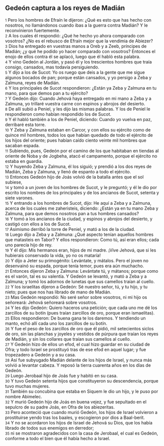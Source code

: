 == Gedeón captura a los reyes de Madián ==

{{anchor|1}} <small>1</small> Pero los hombres de Efraín le dijeron: ¿Qué es esto que has hecho con nosotros, no llamándonos cuando ibas a la guerra contra Madián? Y le reconvinieron fuertemente.<br>
{{anchor|2}} <small>2</small> A los cuales él respondió: ¿Qué he hecho yo ahora comparado con vosotros? ¿No es el rebusco de Efraín mejor que la vendimia de Abiezer?<br>
{{anchor|3}} <small>3</small> Dios ha entregado en vuestras manos a Oreb y a Zeeb, príncipes de Madián; ¿y qué he podido yo hacer comparado con vosotros? Entonces el enojo de ellos contra él se aplacó, luego que él habló esta palabra.<br>
{{anchor|4}} <small>4</small> Y vino Gedeón al Jordán, y pasó él y los trescientos hombres que traía consigo, cansados, mas todavía persiguiendo.<br>
{{anchor|5}} <small>5</small> Y dijo a los de Sucot: Yo os ruego que deis a la gente que me sigue algunos bocados de pan; porque están cansados, y yo persigo a Zeba y Zalmuna, reyes de Madián.<br>
{{anchor|6}} <small>6</small> Y los principales de Sucot respondieron: ¿Están ya Zeba y Zalmuna en tu mano, para que demos pan a tu ejército?<br>
{{anchor|7}} <small>7</small> Y Gedeón dijo: Cuando Jehová haya entregado en mi mano a Zeba y a Zalmuna, yo trillaré vuestra carne con espinos y abrojos del desierto.<br>
{{anchor|8}} <small>8</small> De allí subió a Peniel, y les dijo las mismas palabras. Y los de Peniel le respondieron como habían respondido los de Sucot.<br>
{{anchor|9}} <small>9</small> Y él habló también a los de Peniel, diciendo: Cuando yo vuelva en paz, derribaré esta torre.<br>
{{anchor|10}} <small>10</small> Y Zeba y Zalmuna estaban en Carcor, y con ellos su ejército como de quince mil hombres, todos los que habían quedado de todo el ejército de los hijos del oriente; pues habían caído ciento veinte mil hombres que sacaban espada.<br>
{{anchor|11}} <small>11</small> Subiendo, pues, Gedeón por el camino de los que habitaban en tiendas al oriente de Noba y de Jogbeha, atacó el campamento, porque el ejército no estaba en guardia.<br>
{{anchor|12}} <small>12</small> Y huyendo Zeba y Zalmuna, él los siguió; y prendió a los dos reyes de Madián, Zeba y Zalmuna, y llenó de espanto a todo el ejército.<br>
{{anchor|13}} <small>13</small> Entonces Gedeón hijo de Joás volvió de la batalla antes que el sol subiese,<br>
{{anchor|14}} <small>14</small> y tomó a un joven de los hombres de Sucot, y le preguntó; y él le dio por escrito los nombres de los principales y de los ancianos de Sucot, setenta y siete varones.<br>
{{anchor|15}} <small>15</small> Y entrando a los hombres de Sucot, dijo: He aquí a Zeba y a Zalmuna, acerca de los cuales me zaheristeis, diciendo: ¿Están ya en tu mano Zeba y Zalmuna, para que demos nosotros pan a tus hombres cansados?<br>
{{anchor|16}} <small>16</small> Y tomó a los ancianos de la ciudad, y espinos y abrojos del desierto, y castigó con ellos a los de Sucot.<br>
{{anchor|17}} <small>17</small> Asimismo derribó la torre de Peniel, y mató a los de la ciudad.<br>
{{anchor|18}} <small>18</small> Luego dijo a Zeba y a Zalmuna: ¿Qué aspecto tenían aquellos hombres que matasteis en Tabor? Y ellos respondieron: Como tú, así eran ellos; cada uno parecía hijo de rey.<br>
{{anchor|19}} <small>19</small> Y él dijo: Mis hermanos eran, hijos de mi madre. ¡Vive Jehová, que si les hubierais conservado la vida, yo no os mataría!<br>
{{anchor|20}} <small>20</small> Y dijo a Jeter su primogénito: Levántate, y mátalos. Pero el joven no desenvainó su espada, porque tenía temor, pues era aún muchacho.<br>
{{anchor|21}} <small>21</small> Entonces dijeron Zeba y Zalmuna: Levántate tú, y mátanos; porque como es el varón, tal es su valentía. Y Gedeón se levantó, y mató a Zeba y a Zalmuna; y tomó los adornos de lunetas que sus camellos traían al cuello.<br>
{{anchor|22}} <small>22</small> Y los israelitas dijeron a Gedeón: Sé nuestro señor, tú, y tu hijo, y tu nieto; pues que nos has librado de mano de Madián.<br>
{{anchor|23}} <small>23</small> Mas Gedeón respondió: No seré señor sobre vosotros, ni mi hijo os señoreará: Jehová señoreará sobre vosotros.<br>
{{anchor|24}} <small>24</small> Y les dijo Gedeón: Quiero haceros una petición; que cada uno me dé los zarcillos de su botín (pues traían zarcillos de oro, porque eran ismaelitas).<br>
{{anchor|25}} <small>25</small> Ellos respondieron: De buena gana te los daremos. Y tendiendo un manto, echó allí cada uno los zarcillos de su botín.<br>
{{anchor|26}} <small>26</small> Y fue el peso de los zarcillos de oro que él pidió, mil setecientos siclos de oro,  sin las planchas y joyeles y vestidos de púrpura que traían los reyes de Madián, y sin los collares que traían sus camellos al cuello.<br>
{{anchor|27}} <small>27</small> Y Gedeón hizo de ellos un efod, el cual hizo guardar en su ciudad de Ofra; y todo Israel se prostituyó tras de ese efod en aquel lugar; y fue tropezadero a Gedeón y a su casa.<br>
{{anchor|28}} <small>28</small> Así fue subyugado Madián delante de los hijos de Israel, y nunca más volvió a levantar cabeza. Y reposó la tierra cuarenta años en los días de Gedeón.<br>
{{anchor|29}} <small>29</small> Luego Jerobaal hijo de Joás fue y habitó en su casa.<br>
{{anchor|30}} <small>30</small> Y tuvo Gedeón setenta hijos que constituyeron su descendencia, porque tuvo muchas mujeres.<br>
{{anchor|31}} <small>31</small> También su concubina que estaba en Siquem le dio un hijo, y le puso por nombre Abimelec.<br>
{{anchor|32}} <small>32</small> Y murió Gedeón hijo de Joás en buena vejez, y fue sepultado en el sepulcro de su padre Joás, en Ofra de los abiezeritas.<br>
{{anchor|33}} <small>33</small> Pero aconteció que cuando murió Gedeón, los hijos de Israel volvieron a prostituirse yendo tras los baales, y escogieron por dios a Baal-berit.<br>
{{anchor|34}} <small>34</small> Y no se acordaron los hijos de Israel de Jehová su Dios, que los había librado de todos sus enemigos en derredor;<br>
{{anchor|35}} <small>35</small> ni se mostraron agradecidos con la casa de Jerobaal, el cual es Gedeón, conforme a todo el bien que él había hecho a Israel.<br>
